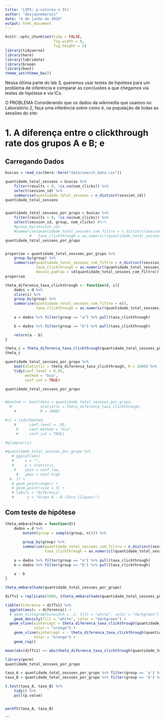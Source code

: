 ```yaml
---
title: 'L3P5: p-valores x ICs'
author: "devjaynemorais"
date: "4 de junho de 2019"
output: html_document
---
```


```r
knitr::opts_chunk$set(tidy = FALSE,
                      fig.width = 6,
                      fig.height = 5)
library(tidyverse)
library(here)
library(lubridate)
library(broom)
library(boot)
theme_set(theme_bw())

```

Nessa última parte do lab 3, queremos usar testes de hipótese para um problema de inferência e comparar as conclusões a que chegamos via testes de hipótese e via ICs.

O PROBLEMA
Considerando que os dados da wikimedia que usamos no Laboratório 2, faça uma inferência sobre como é, na população de todas as sessões do site: 

# 1. A diferença entre o clickthrough rate dos grupos A e B; e



## Carregando Dados

```r
buscas = read_csv(here::here("data/search_data.csv"))

quantidade_total_sessoes = buscas %>%
    filter(results > 0, !is.na(num_clicks)) %>%
    select(session_id) %>%
    summarise(quantidade_total_sessoes = n_distinct(session_id)) 
quantidade_total_sessoes


quantidade_total_sessoes_por_grupo = buscas %>%
    filter(results > 0, !is.na(num_clicks)) %>%
    select(session_id, group, num_clicks) #%>%
    #group_by(session_id) 
    #summarise(quantidade_total_sessoes_com_filtro = n_distinct(session_id),
           #   taxa_clickthrough = as.numeric((quantidade_total_sessoes_com_filtro/quantidade_total_sessoes) ))
quantidade_total_sessoes_por_grupo


proporcao = quantidade_total_sessoes_por_grupo %>% 
    group_by(group) %>%
    summarise(quantidade_total_sessoes_com_filtro = n_distinct(session_id),
              taxa_clickthrough = as.numeric((quantidade_total_sessoes_com_filtro/quantidade_total_sessoes) ),
              desvio_padrao = sd(quantidade_total_sessoes_com_filtro))
proporcao


```


```r



theta_diferenca_taxa_clickthrough <- function(d, i){
    dados = d %>% 
    slice(i) %>% 
    group_by(group) %>%
    summarise(quantidade_total_sessoes_com_filtro = n(),
              taxa_clickthrough = as.numeric((quantidade_total_sessoes_com_filtro/quantidade_total_sessoes) ))
    
    a = dados %>% filter(group == "a") %>% pull(taxa_clickthrough)

    b = dados %>% filter(group == "b") %>% pull(taxa_clickthrough)

    return(a - b)
}

theta_c = theta_diferenca_taxa_clickthrough(quantidade_total_sessoes_por_grupo, 1:NROW(quantidade_total_sessoes_por_grupo))
theta_c
```

```r

quantidade_total_sessoes_por_grupo %>% 
    boot(statistic = theta_diferenca_taxa_clickthrough, R = 1000) %>% 
    tidy(conf.level = 0.95, 
         method = "bca",
         conf.int = TRUE)

quantidade_total_sessoes_por_grupo


#booted <- boot(data = quantidade_total_sessoes_por_grupo, 
  #             statistic = theta_diferenca_taxa_clickthrough, 
    #           R = 1000)

#ci = tidy(booted, 
    #      conf.level = .95,
     #     conf.method = "bca",
     #     conf.int = TRUE)

#glimpse(ci)

```


```r
#quantidade_total_sessoes_por_grupo %>%
   # ggplot(aes(
   #     x = "",
   #     y = statistic,
    #    ymin = conf.low,
     #   ymax = conf.high
  #  )) +
   # geom_pointrange() +
   # geom_point(size = 3) + 
   # labs(x = "Diferença", 
   #      y = "Grupo A - B (Zero Cliques)")
```


## Com teste de hipótese


```r
theta_embaralhado = function(d){
    dados = d %>% 
        mutate(group = sample(group, n())) %>% 
    
        group_by(group) %>%
        summarise(quantidade_total_sessoes_com_filtro = n_distinct(session_id),
                  taxa_clickthrough = as.numeric((quantidade_total_sessoes_com_filtro/quantidade_total_sessoes) ))
    
    a = dados %>% filter(group == "a") %>% pull(taxa_clickthrough)
    b = dados %>% filter(group == "b") %>% pull(taxa_clickthrough)
    
    a - b
}

theta_embaralhado(quantidade_total_sessoes_por_grupo)
```

```r
diffs1 = replicate(1000, {theta_embaralhado(quantidade_total_sessoes_por_grupo)})

tibble(diferenca = diffs1) %>% 
  ggplot(aes(x = diferenca)) + 
  # geom_histogram(binwidth = .2, fill = "white", color = "darkgreen") + 
    geom_density(fill = "white", color = "darkgreen") + 
  geom_vline(xintercept = theta_diferenca_taxa_clickthrough(quantidade_total_sessoes_por_grupo, 1:NROW(quantidade_total_sessoes_por_grupo)), 
             color = "orange") + 
    geom_vline(xintercept = - theta_diferenca_taxa_clickthrough(quantidade_total_sessoes_por_grupo, 1:NROW(quantidade_total_sessoes_por_grupo)), 
             color = "orange") + 
    geom_rug()
```

```r
mean(abs(diffs1) >= abs(theta_diferenca_taxa_clickthrough(quantidade_total_sessoes_por_grupo, 1:NROW(quantidade_total_sessoes_por_grupo))))
```


```r
library(perm)
quantidade_total_sessoes_por_grupo

taxa_A = quantidade_total_sessoes_por_grupo %>% filter(group == 'a') %>% pull(num_clicks)
taxa_B = quantidade_total_sessoes_por_grupo %>% filter(group == 'b') %>% pull(num_clicks)

t.test(taxa_A, taxa_B) %>% 
    tidy() %>% 
    pull(p.value)


permTS(taxa_A, taxa_B)
```



```
    
    
    